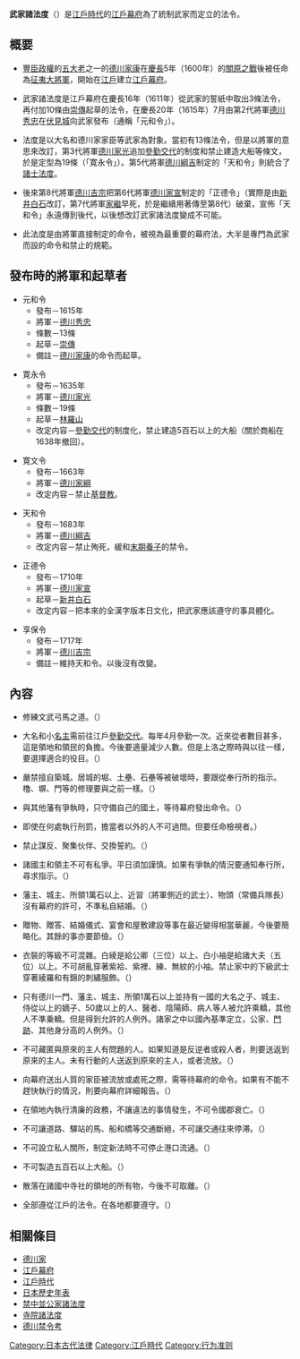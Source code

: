 '''武家諸法度'''（{{jpn|j=武家諸法度|hg=ぶけしょはっと|rm=Bukesyohatto}}）是[[江戶時代|江戶時代]]的[[江戶幕府|江戶幕府]]為了統制武家而定立的法令。

== 概要 ==
*[[豐臣政權|豐臣政權]]的[[五大老|五大老]]之一的[[德川家康|德川家康]]在[[慶長|慶長]]5年（1600年）的[[關原之戰|關原之戰]]後被任命為[[征夷大將軍|征夷大將軍]]，開始在[[江戶|江戶]]建立[[江戶幕府|江戶幕府]]。

*武家諸法度是江戶幕府在慶長16年（1611年）從武家的誓紙中取出3條法令，再付加10條由[[崇傳|崇傳]]起草的法令，在慶長20年（1615年）7月由第2代將軍[[德川秀忠|德川秀忠]]在[[伏見城|伏見城]]向武家發布（通稱「元和令」）。

*法度是以大名和德川家家臣等武家為對象。當初有13條法令，但是以將軍的意思來改訂，第3代將軍[[德川家光|德川家光]]追加[[參勤交代|參勤交代]]的制度和禁止建造大船等條文，於是定型為19條（「寛永令」）。第5代將軍[[德川綱吉|德川綱吉]]制定的「天和令」則統合了[[諸士法度|諸士法度]]。

*後來第8代將軍[[德川吉宗|德川吉宗]]把第6代將軍[[德川家宣|德川家宣]]制定的「正德令」（實際是由[[新井白石|新井白石]]改訂，第7代將軍[[德川家繼|家繼]]早死，於是繼續用著傳至第8代）破棄，宣佈「天和令」永遠傳到後代，以後想改訂武家諸法度變成不可能。

*此法度是由將軍直接制定的命令，被視為最重要的幕府法，大半是專門為武家而設的命令和禁止的規範。

== 發布時的將軍和起草者 ==
*元和令
**發布－1615年
**將軍－[[德川秀忠|德川秀忠]]
**條數－13條
**起草－[[崇傳|崇傳]]
**備註－[[德川家康|德川家康]]的命令而起草。

*寛永令
**發布－1635年
**將軍－[[德川家光|德川家光]]
**條數－19條
**起草－[[林羅山|林羅山]]
**改定内容－[[參勤交代|參勤交代]]的制度化，禁止建造5百石以上的大船（關於商船在1638年撤回）。

*寛文令
**發布－1663年
**將軍－[[德川家綱|德川家綱]]
**改定内容－禁止[[基督教|基督教]]。

*天和令
**發布－1683年
**將軍－[[德川綱吉|德川綱吉]]
**改定内容－禁止殉死，緩和[[末期養子|末期養子]]的禁令。

*正德令
**發布－1710年
**將軍－[[德川家宣|德川家宣]]
**起草－[[新井白石|新井白石]]
**改定内容－把本來的全漢字版本日文化，把武家應該遵守的事具體化。

*享保令
**發布－1717年
**將軍－[[德川吉宗|德川吉宗]]
**備註－維持天和令。以後沒有改變。

==內容==
*修練文武弓馬之道。（{{lang|ja|文武弓馬ノ道、専ラ相嗜ムベキ事。}}）

*大名和小[[名主|名主]]需前往江戶[[參勤交代|參勤交代]]。每年4月參勤一次。近來從者數目甚多，這是領地和領民的負擔。今後要適量減少人數。但是上洛之際時與以往一樣，要選擇適合的役目。（{{lang|ja|大名・小名在江戸交替相定ムル所ナリ。毎歳夏四月中、参勤致スベシ。従者ノ員数近来甚ダ多シ、且ハ国郡ノ費、且ハ人民ノ労ナリ。向後ソノ相応ヲ以テコレヲ減少スベシ。但シ上洛ノ節ハ、教令ニ任セ、公役ハ分限ニ随フベキ事。}}）

*嚴禁擅自築城。居城的堀、土壘、石壘等被破壞時，要跟從奉行所的指示。櫓、塀、門等的修理要與之前一樣。（{{lang|ja|新規ノ城郭構営ハ堅クコレヲ禁止ス。居城ノ隍塁・石壁以下敗壊ノ時ハ、奉行所二達シ、其ノ旨ヲ受クベキナリ。櫓・塀・門等ノ分ハ、先規ノゴトク修補スベキ事。}}）

*與其他藩有爭執時，只守備自己的國土，等待幕府發出命令。（{{lang|ja|江戸ナラビニ何国ニ於テタトヘ何篇ノ事コレ有ルトイヘドモ、在国ノ輩ハソノ処ヲ守リ、下知相待ツベキ事。}}）

*即使在何處執行刑罰，擔當者以外的人不可過問。但要任命檢視者。{{lang|ja|何所ニ於テ刑罰ノ行ハルルトイヘドモ、役者ノ外出向スベカラズ。但シ検使ノ左右ニ任セルベキ事。}}）

*禁止謀反、聚集伙伴、交換誓約。（{{lang|ja|新儀ヲ企テ徒党ヲ結ビ誓約ヲ成スノ儀、制禁ノ事。}}）

*諸國主和領主不可有私爭。平日須加謹慎。如果有爭執的情況要通知奉行所，尋求指示。（{{lang|ja|諸国主ナラビニ領主等私ノ諍論致スベカラズ。平日須ク謹慎ヲ加フルベキナリ。モシ遅滞ニ及ブベキノ儀有ラバ、奉行所ニ達シソノ旨ヲ受クベキ事。}}）

*藩主、城主、所領1萬石以上、近習（將軍側近的武士）、物頭（常備兵隊長）沒有幕府的許可，不準私自結婚。（{{lang|ja|国主・城主・一万石以上ナラビニ近習・物頭ハ、私ニ婚姻ヲ結ブベカラザル事。}}）

*贈物、贈答、結婚儀式、宴會和屋敷建設等事在最近變得相當華麗，今後要簡略化。其餘的事亦要節儉。（{{lang|ja|音信・贈答・嫁娶リ儀式、或ハ饗応或ハ家宅営作等、当時甚ダ華麗ノ至リ、自今以後簡略タルベシ。ソノ外万事倹約ヲ用フルベキ事。}}）

*衣裝的等級不可混雜。白綾是給公卿（三位）以上、白小袖是給諸大夫（五位）以上。不可胡亂穿著紫袷、紫裡、練、無紋的小袖。禁止家中的下級武士穿著綾羅和有錦的刺繡服飾。（{{lang|ja|衣装ノ品混乱スベカラズ。白綾ハ公卿以上、白小袖ハ諸大夫以上コレヲ聴ス。紫袷・紫裡・練・無紋ノ小袖ハ猥リニコレヲ着ルベカラズ。諸家中ニ至リ郎従・諸卒ノ綾羅錦繍ノ飾服ハ古法ニ非ズ、制禁セシムル事。}}）

*只有德川一門、藩主、城主、所領1萬石以上並持有一國的大名之子、城主、侍從以上的嫡子、50歲以上的人、醫者、陰陽師、病人等人被允許乘轎，其他人不準乗轎。但是得到允許的人例外。諸家之中以國內基準定立，公家、[[門跡|門跡]]、其他身分高的人例外。（{{lang|ja|乗輿ハ、一門ノ歴々・国主・城主・一万石以上ナラビニ国大名ノ息、城主オヨビ侍従以上ノ嫡子、或ハ五十歳以上、或ハ医・陰ノ両道、病人コレヲ免ジ、ソノ外濫吹ヲ禁ズ。但シ免許ノ輩ハ各別ナリ。諸家中ニ至リテハ、ソノ国ニ於テソノ人ヲ撰ビコレヲ載スベシ。公家・門跡・諸出世ノ衆ハ制外ノ事。}}）

*不可藏匿與原來的主人有問題的人。如果知道是反逆者或殺人者，則要送返到原來的主人。未有行動的人送返到原來的主人，或者流放。（{{lang|ja|本主ノ障リコレ有ル者相抱エルベカラズ。モシ反逆・殺害人ノ告ゲ有ラバコレヲ返スベシ。向背ノ族ハ或ハコレヲ返シ、或ハコレヲ追ヒ出スベキ事。}}）

*向幕府送出人質的家臣被流放或處死之際，需等待幕府的命令。如果有不能不趕快執行的情況，則要向幕府詳細報告。（{{lang|ja|陪臣ノ質人ヲ献ズル所ノ者、追放・死刑ニ及ブベキ時ハ、上意ヲ伺フベシ。モシ当座ニ於テ遁レ難キ儀有ルニオイテコレヲ斬戮スルハ、ソノ子細言上スベキ事。}}）

*在領地內執行清廉的政務，不讓違法的事情發生，不可令國郡衰亡。（{{lang|ja|知行所務清廉ニコレヲ沙汰シ、非法致サズ、国郡衰弊セシムベカラザル事。}}）

*不可讓道路、驛站的馬、船和橋等交通斷絕，不可讓交通往來停滞。（{{lang|ja|道路・駅馬・舟梁等断絶無ク、往還ノ停滞ヲ致サシムベカラザル事。}}）

*不可設立私人關所，制定新法時不可停止港口流通。（{{lang|ja|私ノ関所・新法ノ津留メ制禁ノ事。}}）

*不可製造五百石以上大船。（{{lang|ja|五百石以上ノ船、停止ノ事。}}）

*散落在諸國中寺社的領地的所有物，今後不可取離。（{{lang|ja|諸国散在寺社領、古ヨリ今ニ至リ附ケ来ル所ハ、向後取リ放ツベカラザル事。}}）

*全部遵從江戶的法令。在各地都要遵守。（{{lang|ja|万事江戸ノ法度ノゴトク、国々所々ニ於テコレヲ遵行スベキ事。}}）

== 相關條目 ==
*[[德川家|德川家]]
*[[江戶幕府|江戶幕府]]
*[[江戶時代|江戶時代]]
*[[日本歷史年表|日本歷史年表]]
*[[禁中並公家諸法度|禁中並公家諸法度]]
*[[寺院諸法度|寺院諸法度]]
*[[德川禁令考|德川禁令考]]

[[Category:日本古代法律|Category:日本古代法律]]
[[Category:江戶時代|Category:江戶時代]]
[[Category:行为准则|Category:行为准则]]